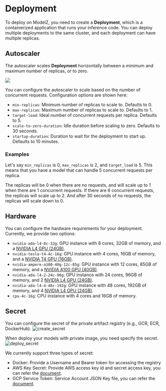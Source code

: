 # Deployment

To deploy on ModelZ, you need to create a **Deployment**, which is a containerized application that runs your inference code. You can deploy multiple deployments to the same cluster, and each deployment can have multiple replicas.

## Autoscaler

The autoscaler scales **Deployment** horizontally between a minimum and maximum number of replicas, or to zero.

![](./images/autoscale.png)

You can configure the autoscaler to scale based on the number of concurrent requests. Configuration options are shown here:

- `min-replicas`: Minimum number of replicas to scale to. Defaults to 0.
- `max-replicas`: Maximum number of replicas to scale to. Defaults to 1.
- `target-load`: Ideal number of concurrent requests per replica. Defaults to 5.
- `scale-to-zero-duration`: Idle duration before scaling to zero. Defaults to 30 seconds.
- `startup-duration`: Duration to wait for the deployment to start up. Defaults to 10 minutes.

### Examples

Let's say `min_replicas` is 0, `max_replicas` is 2, and `target_load` is 5. This means that you have a model that can handle 5 concurrent requests per replica. 

The replicas will be 0 when there are no requests, and will scale up to 1 when there are 1 concurrent requests. If there are 6 concurrent requests, the replicas will scale up to 2. And after 30 seconds of no requests, the replicas will scale down to 0.

## Hardware

You can configure the hardware requirements for your deployment. Currently, we provide two options:

- `nvidia-ada-l4-8c-32g`: GPU instance with 8 cores, 32GB of memory, and a [NVIDIA L4 GPU (24GB)](https://www.nvidia.com/en-us/data-center/l4/).
- `nvidia-tesla-t4-4c-16g`: GPU instance with 4 cores, 16GB of memory, and a [NVIDIA T4 GPU (16GB)](https://www.nvidia.com/en-us/data-center/tesla-t4/).
- `nvidia-ampere-a100-40g-12c-85g`: GPU instance with 12 cores, 85GB of memory, and a [NVIDIA A100 GPU (40GB)](https://www.nvidia.com/en-us/data-center/a100/).
- `nvidia-ada-l4-2-24c-96g`: GPU instance with 24 cores, 96GB of memory, and 2 [NVIDIA L4 GPU (24GB)](https://www.nvidia.com/en-us/data-center/l4/).
- `nvidia-ada-l4-4-48c-192g`: GPU instance with 48 cores, 192GB of memory, and 4 [NVIDIA L4 GPU (24GB)](https://www.nvidia.com/en-us/data-center/l4/).
- `cpu-4c-16g`: CPU instance with 4 cores and 16GB of memory.

## Secret

You can configure the secret of the private artifact registry (e.g., GCR, ECR, DockerHub).
![create_secret](./images/create_secret.jpg)

When deploy your models with private image, you need specify the secret.
![deploy_secret](./images/deploy_secret.jpg)

We currently support three types of secret:
-  Docker: Provide a Username and Bearer token for accessing the registry
- AWS Key Secret: Provide AWS access key id and secret access key, you can refer the [document](https://docs.aws.amazon.com/AmazonECR/latest/userguide/registry_auth.html).
- GCP Service Token: Service Account JSON Key file, you can refer the [document](https://cloud.google.com/iam/docs/keys-create-delete).